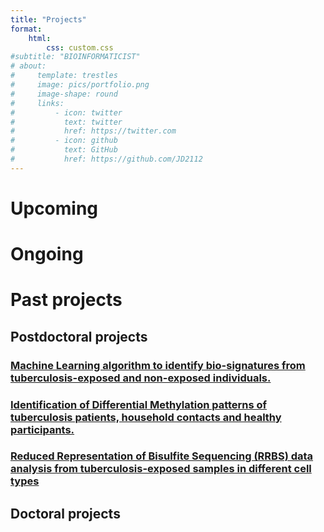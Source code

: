 ```yaml
---
title: "Projects"
format:
    html:
        css: custom.css
#subtitle: "BIOINFORMATICIST"
# about:
#     template: trestles
#     image: pics/portfolio.png
#     image-shape: round
#     links: 
#         - icon: twitter
#           text: twitter
#           href: https://twitter.com
#         - icon: github
#           text: GitHub
#           href: https://github.com/JD2112
---
```

# Upcoming

# Ongoing

# Past projects
## Postdoctoral projects
### [Machine Learning algorithm to identify bio-signatures from tuberculosis-exposed and non-exposed individuals.](postdoc1.qmd)


### [Identification of Differential Methylation patterns of tuberculosis patients, household contacts and healthy participants.](postdoc1.qmd)


### [Reduced Representation of Bisulfite Sequencing (RRBS) data analysis from tuberculosis-exposed samples in different cell types](postdoc1.qmd)


## Doctoral projects


